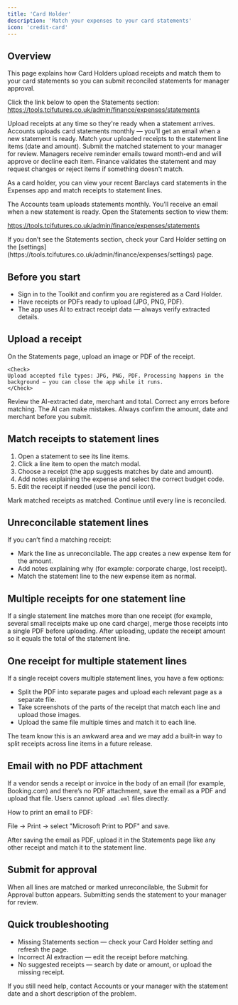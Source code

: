 ```yaml
---
title: 'Card Holder'
description: 'Match your expenses to your card statements'
icon: 'credit-card'
---
```


## Overview

This page explains how Card Holders upload receipts and match them to your card statements so you can submit reconciled statements for manager approval.

Click the link below to open the Statements section:
https://tools.tcifutures.co.uk/admin/finance/expenses/statements

<Steps>
<Step title="Upload receipts">
	Upload receipts at any time so they're ready when a statement arrives.
</Step>

<Step title='Accounts uploads statements'>
	Accounts uploads card statements monthly — you’ll get an email when a new
	statement is ready.
</Step>

<Step title='Match receipts to lines'>
	Match your uploaded receipts to the statement line items (date and amount).
</Step>

<Step title='Submit for approval'>
	Submit the matched statement to your manager for review.
</Step>

<Step title='Manager review'>
	Managers receive reminder emails toward month-end and will approve or decline
	each item.
</Step>

<Step title="Finance validation">
	Finance validates the statement and may request changes or reject items if something doesn't match.
</Step>
</Steps>

As a card holder, you can view your recent Barclays card statements in the Expenses app and match receipts to statement lines.

The Accounts team uploads statements monthly. You’ll receive an email when a new statement is ready. Open the Statements section to view them:

https://tools.tcifutures.co.uk/admin/finance/expenses/statements

<Info>
	If you don’t see the Statements section, check your Card Holder setting on the
	[settings](https://tools.tcifutures.co.uk/admin/finance/expenses/settings)
	page.
</Info>

## Before you start

- Sign in to the Toolkit and confirm you are registered as a Card Holder.
- Have receipts or PDFs ready to upload (JPG, PNG, PDF).
- The app uses AI to extract receipt data — always verify extracted details.

## Upload a receipt

<Steps>
<Step title="Add a receipt or invoice">
	On the Statements page, upload an image or PDF of the receipt.

    <Check>
    Upload accepted file types: JPG, PNG, PDF. Processing happens in the background — you can close the app while it runs.
    </Check>

</Step>

<Step title="Confirm extracted details">
	Review the AI-extracted date, merchant and total. Correct any errors before matching.
</Step>
</Steps>

<Warning>
	The AI can make mistakes. Always confirm the amount, date and merchant before
	you submit.
</Warning>

## Match receipts to statement lines

1. Open a statement to see its line items.
2. Click a line item to open the match modal.
3. Choose a receipt (the app suggests matches by date and amount).
4. Add notes explaining the expense and select the correct budget code.
5. Edit the receipt if needed (use the pencil icon).

<Check>
	Mark matched receipts as matched. Continue until every line is reconciled.
</Check>

## Unreconcilable statement lines

If you can’t find a matching receipt:

- Mark the line as unreconcilable. The app creates a new expense item for the amount.
- Add notes explaining why (for example: corporate charge, lost receipt).
- Match the statement line to the new expense item as normal.

## Multiple receipts for one statement line

If a single statement line matches more than one receipt (for example, several small receipts make up one card charge), merge those receipts into a single PDF before uploading. After uploading, update the receipt amount so it equals the total of the statement line.

## One receipt for multiple statement lines

If a single receipt covers multiple statement lines, you have a few options:

- Split the PDF into separate pages and upload each relevant page as a separate file.
- Take screenshots of the parts of the receipt that match each line and upload those images.
- Upload the same file multiple times and match it to each line.

The team know this is an awkward area and we may add a built-in way to split receipts across line items in a future release.

## Email with no PDF attachment

If a vendor sends a receipt or invoice in the body of an email (for example, Booking.com) and there’s no PDF attachment, save the email as a PDF and upload that file. Users cannot upload `.eml` files directly.

How to print an email to PDF:

File → Print → select "Microsoft Print to PDF" and save.

After saving the email as PDF, upload it in the Statements page like any other receipt and match it to the statement line.

## Submit for approval

When all lines are matched or marked unreconcilable, the Submit for Approval button appears. Submitting sends the statement to your manager for review.

## Quick troubleshooting

- Missing Statements section — check your Card Holder setting and refresh the page.
- Incorrect AI extraction — edit the receipt before matching.
- No suggested receipts — search by date or amount, or upload the missing receipt.

If you still need help, contact Accounts or your manager with the statement date and a short description of the problem.
